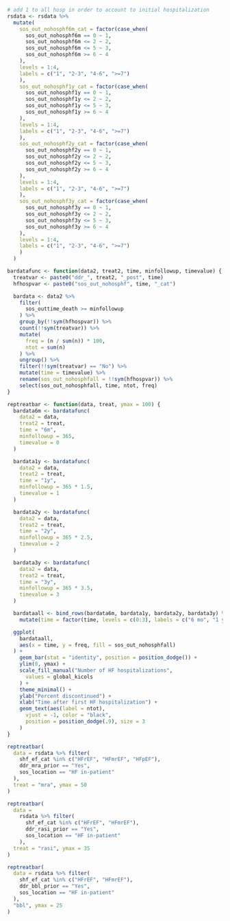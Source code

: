 ```r

# add 1 to all hosp in order to account to initial hospitalization
rsdata <- rsdata %>%
  mutate(
    sos_out_nohosphf6m_cat = factor(case_when(
      sos_out_nohosphf6m == 0 ~ 1,
      sos_out_nohosphf6m <= 2 ~ 2,
      sos_out_nohosphf6m <= 5 ~ 3,
      sos_out_nohosphf6m >= 6 ~ 4
    ),
    levels = 1:4,
    labels = c("1", "2-3", "4-6", ">=7")
    ),
    sos_out_nohosphf1y_cat = factor(case_when(
      sos_out_nohosphf1y == 0 ~ 1,
      sos_out_nohosphf1y <= 2 ~ 2,
      sos_out_nohosphf1y <= 5 ~ 3,
      sos_out_nohosphf1y >= 6 ~ 4
    ),
    levels = 1:4,
    labels = c("1", "2-3", "4-6", ">=7")
    ),
    sos_out_nohosphf2y_cat = factor(case_when(
      sos_out_nohosphf2y == 0 ~ 1,
      sos_out_nohosphf2y <= 2 ~ 2,
      sos_out_nohosphf2y <= 5 ~ 3,
      sos_out_nohosphf2y >= 6 ~ 4
    ),
    levels = 1:4,
    labels = c("1", "2-3", "4-6", ">=7")
    ),
    sos_out_nohosphf3y_cat = factor(case_when(
      sos_out_nohosphf3y == 0 ~ 1,
      sos_out_nohosphf3y <= 2 ~ 2,
      sos_out_nohosphf3y <= 5 ~ 3,
      sos_out_nohosphf3y >= 6 ~ 4
    ),
    levels = 1:4,
    labels = c("1", "2-3", "4-6", ">=7")
    )
  )

bardatafunc <- function(data2, treat2, time, minfollowup, timevalue) {
  treatvar <- paste0("ddr_", treat2, "_post", time)
  hfhospvar <- paste0("sos_out_nohosphf", time, "_cat")

  bardata <- data2 %>%
    filter(
      sos_outtime_death >= minfollowup
    ) %>%
    group_by(!!sym(hfhospvar)) %>%
    count(!!sym(treatvar)) %>%
    mutate(
      freq = (n / sum(n)) * 100,
      ntot = sum(n)
    ) %>%
    ungroup() %>%
    filter(!!sym(treatvar) == "No") %>%
    mutate(time = timevalue) %>%
    rename(sos_out_nohosphfall = !!sym(hfhospvar)) %>%
    select(sos_out_nohosphfall, time, ntot, freq)
}

reptreatbar <- function(data, treat, ymax = 100) {
  bardata6m <- bardatafunc(
    data2 = data,
    treat2 = treat,
    time = "6m",
    minfollowup = 365,
    timevalue = 0
  )

  bardata1y <- bardatafunc(
    data2 = data,
    treat2 = treat,
    time = "1y",
    minfollowup = 365 * 1.5,
    timevalue = 1
  )

  bardata2y <- bardatafunc(
    data2 = data,
    treat2 = treat,
    time = "2y",
    minfollowup = 365 * 2.5,
    timevalue = 2
  )

  bardata3y <- bardatafunc(
    data2 = data,
    treat2 = treat,
    time = "3y",
    minfollowup = 365 * 3.5,
    timevalue = 3
  )

  bardataall <- bind_rows(bardata6m, bardata1y, bardata2y, bardata3y) %>%
    mutate(time = factor(time, levels = c(0:3), labels = c("6 mo", "1 yr", "2 yrs", "3 yrs")))

  ggplot(
    bardataall,
    aes(x = time, y = freq, fill = sos_out_nohosphfall)
  ) +
    geom_bar(stat = "identity", position = position_dodge()) +
    ylim(0, ymax) +
    scale_fill_manual("Number of HF hospitalizations",
      values = global_kicols
    ) +
    theme_minimal() +
    ylab("Percent discontinued") +
    xlab("Time after first HF hospitalization") +
    geom_text(aes(label = ntot),
      vjust = -1, color = "black",
      position = position_dodge(.9), size = 3
    )
}
```


```r
reptreatbar(
  data = rsdata %>% filter(
    shf_ef_cat %in% c("HFrEF", "HFmrEF", "HFpEF"),
    ddr_mra_prior == "Yes",
    sos_location == "HF in-patient"
  ),
  treat = "mra", ymax = 50
)
```

```r
reptreatbar(
  data =
    rsdata %>% filter(
      shf_ef_cat %in% c("HFrEF", "HFmrEF"),
      ddr_rasi_prior == "Yes",
      sos_location == "HF in-patient"
    ),
  treat = "rasi", ymax = 35
)
```

```r
reptreatbar(
  data = rsdata %>% filter(
    shf_ef_cat %in% c("HFrEF", "HFmrEF"),
    ddr_bbl_prior == "Yes",
    sos_location == "HF in-patient"
  ),
  "bbl", ymax = 25
)
```
